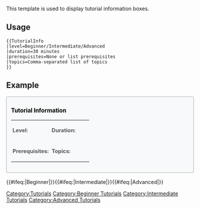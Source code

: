 <noinclude>
This template is used to display tutorial information boxes.

== Usage ==
<pre>
{{TutorialInfo
|level=Beginner/Intermediate/Advanced
|duration=30 minutes
|prerequisites=None or list prerequisites
|topics=Comma-separated list of topics
}}
</pre>

== Example ==
{{TutorialInfo
|level=Beginner
|duration=30 minutes
|prerequisites=None
|topics=Account creation, Basic navigation
}}

</noinclude><includeonly><div style="background-color: #f8f9fa; border: 1px solid #a2a9b1; border-radius: 3px; padding: 12px; margin-bottom: 16px;">
<div style="font-weight: bold; font-size: 1.1em; margin-bottom: 8px; color: #000;">Tutorial Information</div>
<table style="width: 100%; background: transparent;">
<tr>
<td style="width: 50%; padding: 4px; vertical-align: top;">
<div style="color: #54595d; font-size: 0.9em;">'''Level:'''</div>
<div style="margin-left: 10px;">{{{level|Not specified}}}</div>
</td>
<td style="width: 50%; padding: 4px; vertical-align: top;">
<div style="color: #54595d; font-size: 0.9em;">'''Duration:'''</div>
<div style="margin-left: 10px;">{{{duration|Not specified}}}</div>
</td>
</tr>
<tr>
<td style="padding: 4px; vertical-align: top;">
<div style="color: #54595d; font-size: 0.9em;">'''Prerequisites:'''</div>
<div style="margin-left: 10px;">{{{prerequisites|None}}}</div>
</td>
<td style="padding: 4px; vertical-align: top;">
<div style="color: #54595d; font-size: 0.9em;">'''Topics:'''</div>
<div style="margin-left: 10px;">{{{topics|Not specified}}}</div>
</td>
</tr>
</table>
</div>[[Category:Tutorials]]{{#ifeq:{{{level}}}|Beginner|[[Category:Beginner Tutorials]]}}{{#ifeq:{{{level}}}|Intermediate|[[Category:Intermediate Tutorials]]}}{{#ifeq:{{{level}}}|Advanced|[[Category:Advanced Tutorials]]}}</includeonly>